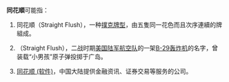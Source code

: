 '''同花順'''可能指：
#同花順（Straight Flush），一种[[撲克牌型|撲克牌型]]，由五隻同一花色而且次序連續的牌組成。
#{{link-en|同花顺 (轰炸机)|Straight Flush}}（Straight Flush），二战时期[[美國陸軍航空軍|美国陆军航空队]]的一架[[B-29|B-29]][[轰炸机|轰炸机]]的名字，曾装载“小男孩”原子弹投掷于广岛。
#[[同花顺_(软件)|同花顺 (软件)]]，中国大陆提供金融资讯、证券交易等服务的公司。

{{消歧義|cat=三字消歧义}}